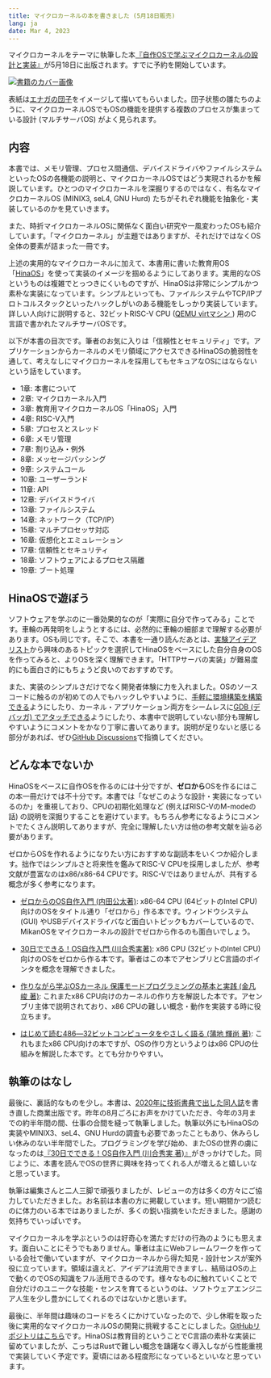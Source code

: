 ```yaml
---
title: マイクロカーネルの本を書きました (5月18日販売)
lang: ja
date: Mar 4, 2023
---
```


マイクロカーネルをテーマに執筆した本<a href="https://www.hanmoto.com/bd/isbn/9784798068718">『自作OSで学ぶマイクロカーネルの設計と実装』</a>が5月18日に出版されます。すでに予約を開始しています。

<a href="https://www.hanmoto.com/bd/isbn/9784798068718">
<Image alt="書籍のカバー画像" src="/media/microkernel-book-2023/microkernel-book-cover.jpg" width={600/2} height={775/2} />
</a>

表紙は[エナガの団子](https://www.sagami-portal.com/city/scmblog/archives/29294)をイメージして描いてもらいました。団子状態の雛たちのように、マイクロカーネルOSでもOSの機能を提供する複数のプロセスが集まっている設計 (マルチサーバOS) がよく見られます。

## 内容

本書では、メモリ管理、プロセス間通信、デバイスドライバやファイルシステムといったOSの各機能の説明と、マイクロカーネルOSではどう実現されるかを解説しています。ひとつのマイクロカーネルを深掘りするのではなく、有名なマイクロカーネルOS (MINIX3, seL4, GNU Hurd) たちがそれぞれ機能を抽象化・実装しているのかを見ていきます。

また、時折マイクロカーネルOSに関係なく面白い研究や一風変わったOSも紹介しています。「マイクロカーネル」が主題ではありますが、それだけではなくOS全体の要素が詰まった一冊です。

上述の実用的なマイクロカーネルに加えて、本書用に書いた教育用OS「<a href="https://github.com/nuta/microkernel-book">HinaOS</a>」を使って実装のイメージを掴めるようにしてあります。実用的なOSというものは複雑でとっつきにくいものですが、HinaOSは非常にシンプルかつ素朴な実装になっています。シンプルといっても、ファイルシステムやTCP/IPプロトコルスタックといったハックしがいのある機能をしっかり実装しています。詳しい人向けに説明すると、32ビットRISC-V CPU ([QEMU virtマシン
](https://www.qemu.org/docs/master/system/riscv/virt.html)) 用のC言語で書かれたマルチサーバOSです。

以下が本書の目次です。筆者のお気に入りは「信頼性とセキュリティ」です。アプリケーションからカーネルのメモリ領域にアクセスできるHinaOSの脆弱性を通して、考えなしにマイクロカーネルを採用してもセキュアなOSにはならないという話をしています。

- 1章: 本書について
- 2章: マイクロカーネル入門
- 3章: 教育用マイクロカーネルOS「HinaOS」入門
- 4章: RISC-V入門
- 5章: プロセスとスレッド
- 6章: メモリ管理
- 7章: 割り込み・例外
- 8章: メッセージパッシング
- 9章: システムコール
- 10章: ユーザーランド
- 11章: API
- 12章: デバイスドライバ
- 13章: ファイルシステム
- 14章: ネットワーク（TCP/IP）
- 15章: マルチプロセッサ対応
- 16章: 仮想化とエミュレーション
- 17章: 信頼性とセキュリティ
- 18章: ソフトウェアによるプロセス隔離
- 19章: ブート処理

## HinaOSで遊ぼう

ソフトウェアを学ぶのに一番効果的なのが「実際に自分で作ってみる」ことです。車輪の再発明をしようとするには、必然的に車輪の細部まで理解する必要があります。OSも同じです。そこで、本書を一通り読んだあとは、[実験アイデアリスト](https://github.com/nuta/microkernel-book/blob/main/IDEAS.md)から興味のあるトピックを選択してHinaOSをベースにした自分自身のOSを作ってみると、よりOSを深く理解できます。「HTTPサーバの実装」が難易度的にも面白さ的にもちょうど良いのでおすすめです。

また、実装のシンプルさだけでなく開発者体験に力を入れました。OSのソースコードに触るのが初めての人でもハックしやすいように、[手軽に環境構築を構築できる](https://github.com/nuta/microkernel-book/tree/main#%E9%96%8B%E7%99%BA%E7%92%B0%E5%A2%83%E6%A7%8B%E7%AF%89)ようにしたり、カーネル・アプリケーション両方をシームレスに[GDB (デバッガ) でアタッチできる](https://github.com/nuta/microkernel-book/blob/main/DEBUG.md#%E3%83%87%E3%83%90%E3%83%83%E3%82%AC-gdb-%E3%82%92%E5%88%A9%E7%94%A8%E3%81%97%E3%81%9F%E3%83%87%E3%83%90%E3%83%83%E3%82%B0)ようにしたり、本書中で説明していない部分も理解しやすいようにコメントをかなり丁寧に書いてあります。説明が足りないと感じる部分があれば、ぜひ[GitHub Discussions](https://github.com/nuta/microkernel-book/discussions/new?category=help)で指摘してください。

## どんな本でないか

HinaOSをベースに自作OSを作るのには十分ですが、**ゼロから**OSを作るにはこの本一冊だけでは不十分です。本書では「なぜこのような設計・実装になっているのか」を重視しており、CPUの初期化処理など (例えばRISC-VのM-modeの話) の説明を深掘りすることを避けています。もちろん参考になるようにコメントでたくさん説明してありますが、完全に理解したい方は他の参考文献を辿る必要があります。

ゼロからOSを作れるようになりたい方におすすめな副読本をいくつか紹介します。拙作ではシンプルさと将来性を鑑みてRISC-V CPUを採用しましたが、参考文献が豊富なのはx86/x86-64 CPUです。RISC-Vではありませんが、共有する概念が多く参考になります。

- [ゼロからのOS自作入門 (内田公太著)](https://book.mynavi.jp/ec/products/detail/id=121220): x86-64 CPU (64ビットのIntel CPU) 向けのOSをタイトル通り「ゼロから」作る本です。ウィンドウシステム (GUI) やUSBデバイスドライバなど面白いトピックもカバーしているので、MikanOSをマイクロカーネルの設計でゼロから作るのも面白いでしょう。
<LinkCard url="https://book.mynavi.jp/ec/products/detail/id=121220" />

- [30日でできる！OS自作入門 (川合秀実著)](https://book.mynavi.jp/ec/products/detail/id=22078): x86 CPU (32ビットのIntel CPU) 向けのOSをゼロから作る本です。筆者はこの本でアセンブリとC言語のポインタを概念を理解できました。
<LinkCard url="https://book.mynavi.jp/ec/products/detail/id=22078" />

- [作りながら学ぶOSカーネル 保護モードプログラミングの基本と実践 (金凡峻 著)](https://www.shuwasystem.co.jp/book/9784798022543.html): これまたx86 CPU向けのカーネルの作り方を解説した本です。アセンブリ主体で説明されており、x86 CPUの難しい概念・動作を実装する時に役立ちます。
<LinkCard url="https://www.shuwasystem.co.jp/book/9784798022543.html" />

- [はじめて読む486―32ビットコンピュータをやさしく語る (蒲地 輝尚 著)](https://www.hanmoto.com/bd/isbn/9784756102133): これもまたx86 CPU向けの本ですが、OSの作り方というよりはx86 CPUの仕組みを解説した本です。とても分かりやすい。
<LinkCard url="https://www.hanmoto.com/bd/isbn/9784756102133" />

## 執筆のはなし

最後に、裏話的なものを少し。本書は、[2020年に技術書典で出した同人誌](https://seiya.me/blog/microkernel-book)を書き直した商業出版です。昨年の8月ごろにお声をかけていただき、今年の3月までの約半年間の間、仕事の合間を縫って執筆しました。執筆以外にもHinaOSの実装やMINIX3、seL4、GNU Hurdの調査も必要であったこともあり、休みらしい休みのない半年間でした。プログラミングを学び始め、またOSの世界の虜になったのは[『30日でできる！OS自作入門 (川合秀実 著)』](https://book.mynavi.jp/ec/products/detail/id=22078)がきっかけでした。同じように、本書を読んでOSの世界に興味を持ってくれる人が増えると嬉しいなと思っています。

執筆は編集さんと二人三脚で頑張りましたが、レビューの方は多くの方々にご協力していただきました。お名前は本書の方に掲載しています。短い期間かつ読むのに体力のいる本ではありましたが、多くの鋭い指摘をいただきました。感謝の気持ちでいっぱいです。

マイクロカーネルを学ぶというのは好奇心を満たすだけの行為のようにも思えます。面白いことにそうでもありません。筆者は主にWebフレームワークを作っている会社で働いていますが、マイクロカーネルから得た知見・設計センスが案外役に立っています。領域は違えど、アイデアは流用できますし、結局はOSの上で動くのでOSの知識をフル活用できるのです。様々なものに触れていくことで自分だけのユニークな技能・センスを育てるというのは、ソフトウェアエンジニア人生を少し豊かにしてくれるのではないかと思います。

最後に、半年間は趣味のコードをろくにかけていなったので、少し休暇を取った後に実用的なマイクロカーネルOSの開発に挑戦することにしました。[GitHubリポジトリはこちら](https://github.com/nuta/ftl)です。HinaOSは教育目的ということでC言語の素朴な実装に留めていましたが、こっちはRustで難しい概念を躊躇なく導入しながら性能重視で実装していく予定です。夏頃にはある程度形になっているといいなと思っています。
